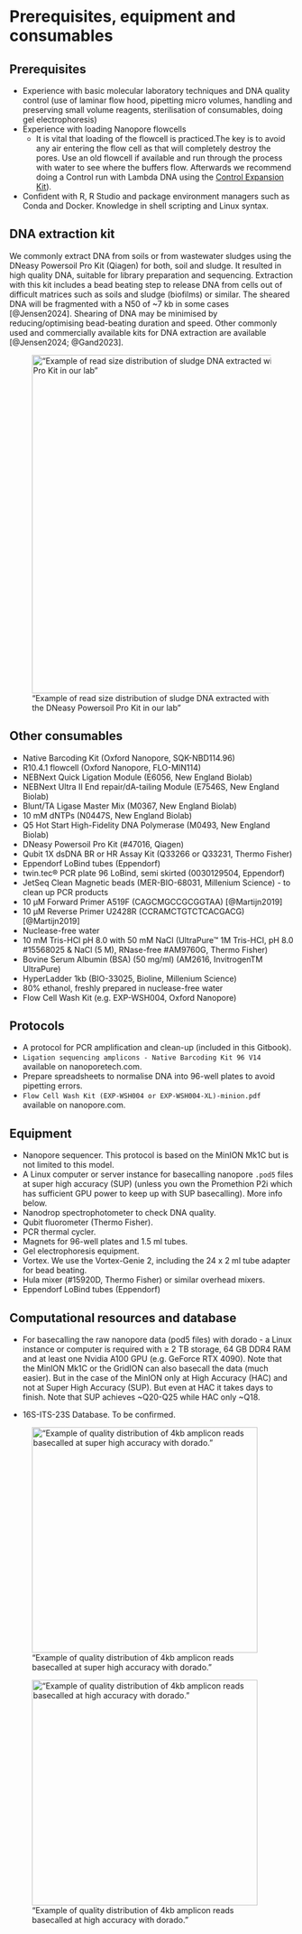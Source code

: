 # Prerequisites, equipment and consumables {#prerequisites}

## Prerequisites

-   Experience with basic molecular laboratory techniques and DNA quality control (use of laminar flow hood, pipetting micro volumes, handling and preserving small volume reagents, sterilisation of consumables, doing gel electrophoresis)
-   Experience with loading Nanopore flowcells
    -   It is vital that loading of the flowcell is practiced.The key is to avoid any air entering the flow cell as that will completely destroy the pores. Use an old flowcell if available and run through the process with water to see where the buffers flow. Afterwards we recommend doing a Control run with Lambda DNA using the [Control Expansion Kit](https://store.nanoporetech.com/control-expansion.html)).
-   Confident with R, R Studio and package environment managers such as Conda and Docker. Knowledge in shell scripting and Linux syntax.

## DNA extraction kit

We commonly extract DNA from soils or from wastewater sludges using the DNeasy Powersoil Pro Kit (Qiagen) for both, soil and sludge. It resulted in high quality DNA, suitable for library preparation and sequencing. Extraction with this kit includes a bead beating step to release DNA from cells out of difficult matrices such as soils and sludge (biofilms) or similar. The sheared DNA will be fragmented with a N50 of \~7 kb in some cases [@Jensen2024]. Shearing of DNA may be minimised by reducing/optimising bead-beating duration and speed. Other commonly used and commercially available kits for DNA extraction are available [@Jensen2024; @Gand2023].

!["Example of read size distribution of sludge DNA extracted with the DNeasy Powersoil Pro Kit in our lab"](./img/readsize.png){width="600"}

## Other consumables

-   Native Barcoding Kit (Oxford Nanopore, SQK-NBD114.96)\
-   R10.4.1 flowcell (Oxford Nanopore, FLO-MIN114)
-   NEBNext Quick Ligation Module (E6056, New England Biolab)
-   NEBNext Ultra II End repair/dA-tailing Module (E7546S, New England Biolab)
-   Blunt/TA Ligase Master Mix (M0367, New England Biolab)
-   10 mM dNTPs (N0447S, New England Biolab)
-   Q5 Hot Start High-Fidelity DNA Polymerase (M0493, New England Biolab)
-   DNeasy Powersoil Pro Kit (#47016, Qiagen)
-   Qubit 1X dsDNA BR or HR Assay Kit (Q33266 or Q33231, Thermo Fisher)
-   Eppendorf LoBind tubes (Eppendorf)
-   twin.tec® PCR plate 96 LoBind, semi skirted (0030129504, Eppendorf)
-   JetSeq Clean Magnetic beads (MER-BIO-68031, Millenium Science) - to clean up PCR products
-   10 µM Forward Primer A519F (CAGCMGCCGCGGTAA) [@Martijn2019]
-   10 µM Reverse Primer U2428R (CCRAMCTGTCTCACGACG) [@Martijn2019]
-   Nuclease-free water
-   10 mM Tris-HCl pH 8.0 with 50 mM NaCl (UltraPure™ 1M Tris-HCI, pH 8.0 #15568025 & NaCl (5 M), RNase-free #AM9760G, Thermo Fisher)
-   Bovine Serum Albumin (BSA) (50 mg/ml) (AM2616, InvitrogenTM UltraPure)
-   HyperLadder 1kb (BIO-33025, Bioline, Millenium Science)
-   80% ethanol, freshly prepared in nuclease-free water
-   Flow Cell Wash Kit (e.g. EXP-WSH004, Oxford Nanopore)

## Protocols

-   A protocol for PCR amplification and clean-up (included in this Gitbook).
-   `Ligation sequencing amplicons - Native Barcoding Kit 96 V14` available on nanoporetech.com.
-   Prepare spreadsheets to normalise DNA into 96-well plates to avoid pipetting errors.
-   `Flow Cell Wash Kit (EXP-WSH004 or EXP-WSH004-XL)-minion.pdf` available on nanopore.com.

## Equipment

-   Nanopore sequencer. This protocol is based on the MinION Mk1C but is not limited to this model.
-   A Linux computer or server instance for basecalling nanopore `.pod5` files at super high accuracy (SUP) (unless you own the Promethion P2i which has sufficient GPU power to keep up with SUP basecalling). More info below.
-   Nanodrop spectrophotometer to check DNA quality.
-   Qubit fluorometer (Thermo Fisher).
-   PCR thermal cycler.
-   Magnets for 96-well plates and 1.5 ml tubes.
-   Gel electrophoresis equipment.
-   Vortex. We use the Vortex-Genie 2, including the 24 x 2 ml tube adapter for bead beating.
-   Hula mixer (#15920D, Thermo Fisher) or similar overhead mixers.
-   Eppendorf LoBind tubes (Eppendorf)

## Computational resources and database

-   For basecalling the raw nanopore data (pod5 files) with dorado - a Linux instance or computer is required with ≥ 2 TB storage, 64 GB DDR4 RAM and at least one Nvidia A100 GPU (e.g. GeForce RTX 4090). Note that the MinION Mk1C or the GridION can also basecall the data (much easier). But in the case of the MinION only at High Accuracy (HAC) and not at Super High Accuracy (SUP). But even at HAC it takes days to finish. Note that SUP achieves \~Q20-Q25 while HAC only \~Q18.

-   16S-ITS-23S Database. To be confirmed.

!["Example of quality distribution of 4kb amplicon reads basecalled at super high accuracy with dorado."](./img/basecallsummary.png){width="400"}

!["Example of quality distribution of 4kb amplicon reads basecalled at high accuracy with dorado."](./img/basecallsummaryHAC.png){width="400"}
